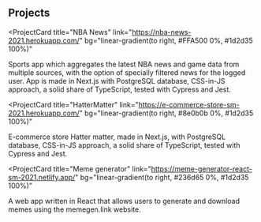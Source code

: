 ## Projects

<ProjectCard
  title="NBA News"
  link="https://nba-news-2021.herokuapp.com/"
  bg="linear-gradient(to right, #FFA500 0%, #1d2d35 100%)"
>
  Sports app which aggregates the latest NBA news and game data from multiple
  sources, with the option of specially filtered news for the logged user. App
  is made in Next.js with PostgreSQL database, CSS-in-JS approach, a solid share
  of TypeScript, tested with Cypress and Jest.
</ProjectCard>

<ProjectCard
  title="HatterMatter"
  link="https://e-commerce-store-sm-2021.herokuapp.com/"
  bg="linear-gradient(to right, #8e0b0b 0%, #1d2d35 100%)"
>
  E-commerce store Hatter matter, made in Next.js, with PostgreSQL database,
  CSS-in-JS approach, a solid share of TypeScript, tested with Cypress and Jest.
</ProjectCard>

<ProjectCard
  title="Meme generator"
  link="https://meme-generator-react-sm-2021.netlify.app/"
  bg="linear-gradient(to right, #236d65 0%, #1d2d35 100%)"
>
  A web app written in React that allows users to generate and download memes
  using the memegen.link website.
</ProjectCard>
